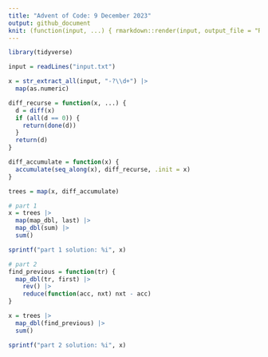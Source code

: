 ```yaml
---
title: "Advent of Code: 9 December 2023"
output: github_document
knit: (function(input, ...) { rmarkdown::render(input, output_file = "README.md", envir = globalenv()) })
---
```


```r
library(tidyverse)

input = readLines("input.txt")

x = str_extract_all(input, "-?\\d+") |>
  map(as.numeric)

diff_recurse = function(x, ...) {
  d = diff(x)
  if (all(d == 0)) {
    return(done(d))
  }
  return(d)
}

diff_accumulate = function(x) {
  accumulate(seq_along(x), diff_recurse, .init = x)
}

trees = map(x, diff_accumulate)

# part 1
x = trees |>
  map(map_dbl, last) |>
  map_dbl(sum) |>
  sum()

sprintf("part 1 solution: %i", x)

# part 2
find_previous = function(tr) {
  map_dbl(tr, first) |>
    rev() |>
    reduce(function(acc, nxt) nxt - acc)
}

x = trees |>
  map_dbl(find_previous) |>
  sum()

sprintf("part 2 solution: %i", x)
```
















